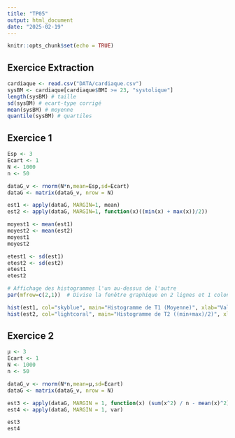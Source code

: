 ---
title: "TP05"
output: html_document
date: "2025-02-19"
---

```{r setup, include=FALSE, height = "80%}
knitr::opts_chunk$set(echo = TRUE)
```

## Exercice Extraction

```{r cars}
cardiaque <- read.csv("DATA/cardiaque.csv")
sysBM <- cardiaque[cardiaque$BMI >= 23, "systolique"]
length(sysBM) # taille
sd(sysBM) # ecart-type corrigé
mean(sysBM) # moyenne
quantile(sysBM) # quartiles

```

## Exercice 1


```{r pressure, echo=FALSE}
Esp <- 3
Ecart <- 1
N <- 1000
n <- 50

dataG_v <- rnorm(N*n,mean=Esp,sd=Ecart)
dataG <- matrix(dataG_v, nrow = N)

est1 <- apply(dataG, MARGIN=1, mean)
est2 <- apply(dataG, MARGIN=1, function(x)((min(x) + max(x))/2))

moyest1 <- mean(est1)
moyest2 <- mean(est2)
moyest1
moyest2

etest1 <- sd(est1)
etest2 <- sd(est2)
etest1
etest2


```
```{r}
# Affichage des histogrammes l'un au-dessus de l'autre
par(mfrow=c(2,1))  # Divise la fenêtre graphique en 2 lignes et 1 colonne

hist(est1, col="skyblue", main="Histogramme de T1 (Moyenne)", xlab="Valeurs de T1", border="black")
hist(est2, col="lightcoral", main="Histogramme de T2 ((min+max)/2)", xlab="Valeurs de T2", border="black")

```
## Exercice 2

```{r}
µ <- 3
Ecart <- 1
N <- 1000
n <- 50

dataG_v <- rnorm(N*n,mean=µ,sd=Ecart)
dataG <- matrix(dataG_v, nrow = N)

est3 <- apply(dataG, MARGIN = 1, function(x) (sum(x^2) / n - mean(x)^2))  
est4 <- apply(dataG, MARGIN = 1, var)  

est3
est4
```

